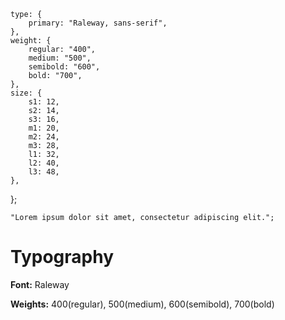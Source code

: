 
<Meta title="Deprecated/Examples/Typography" />

    type: {
        primary: "Raleway, sans-serif",
    },
    weight: {
        regular: "400",
        medium: "500",
        semibold: "600",
        bold: "700",
    },
    size: {
        s1: 12,
        s2: 14,
        s3: 16,
        m1: 20,
        m2: 24,
        m3: 28,
        l1: 32,
        l2: 40,
        l3: 48,
    },
};

    "Lorem ipsum dolor sit amet, consectetur adipiscing elit.";

# Typography

**Font:** Raleway

**Weights:** 400(regular), 500(medium), 600(semibold), 700(bold)

<Canvas>
    <Typeset
        fontSizes={[
            Number(typography.size.s1),
            Number(typography.size.s2),
            Number(typography.size.s3),
            Number(typography.size.m1),
            Number(typography.size.m2),
            Number(typography.size.m3),
            Number(typography.size.l1),
            Number(typography.size.l2),
            Number(typography.size.l3),
        ]}
        fontWeight={typography.weight.black}
        sampleText={SampleText}
        fontFamily={typography.type.primary}
    />
</Canvas>
